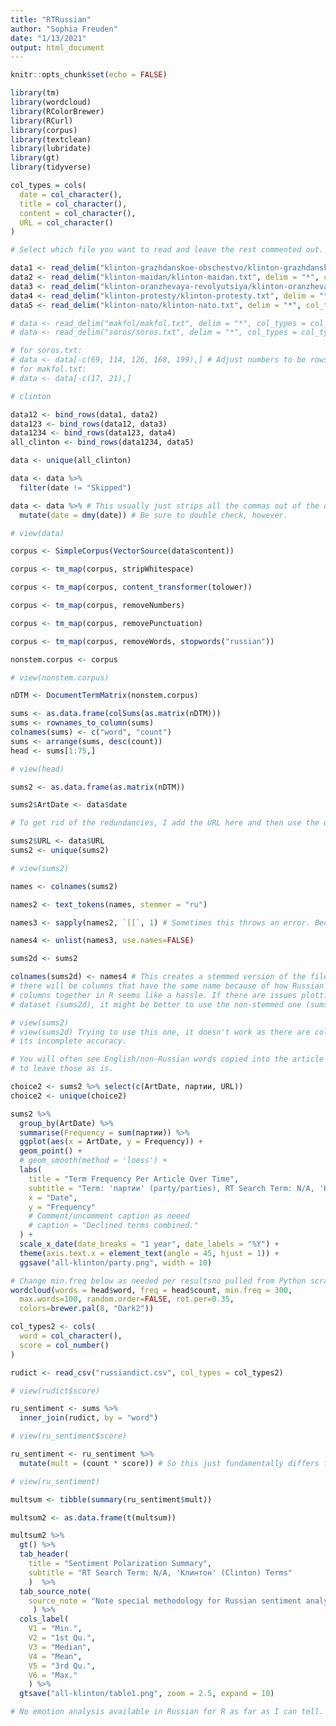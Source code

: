 ```yaml
---
title: "RTRussian"
author: "Sophia Freuden"
date: "1/13/2021"
output: html_document
---
```


```r
knitr::opts_chunk$set(echo = FALSE)
```

```r
library(tm)
library(wordcloud)
library(RColorBrewer)
library(RCurl)
library(corpus)
library(textclean)
library(lubridate)
library(gt)
library(tidyverse)
```

```r
col_types = cols(
  date = col_character(),
  title = col_character(),
  content = col_character(),
  URL = col_character()
)
```

```r
# Select which file you want to read and leave the rest commented out.

data1 <- read_delim("klinton-grazhdanskoe-obschestvo/klinton-grazhdanskoe-obschestvo.txt", delim = "*", col_types = col_types)
data2 <- read_delim("klinton-maidan/klinton-maidan.txt", delim = "*", col_types = col_types)
data3 <- read_delim("klinton-oranzhevaya-revolyutsiya/klinton-oranzhevaya-revolyutsiya.txt", delim = "*", col_types = col_types)
data4 <- read_delim("klinton-protesty/klinton-protesty.txt", delim = "*", col_types = col_types)
data5 <- read_delim("klinton-nato/klinton-nato.txt", delim = "*", col_types = col_types)

# data <- read_delim("makfol/makfol.txt", delim = "*", col_types = col_types)
# data <- read_delim("soros/soros.txt", delim = "*", col_types = col_types)

# for soros.txt:
# data <- data[-c(69, 114, 126, 168, 199),] # Adjust numbers to be rows where content = NA
# for makfol.txt:
# data <- data[-c(17, 21),]
```

```r
# clinton

data12 <- bind_rows(data1, data2)
data123 <- bind_rows(data12, data3)
data1234 <- bind_rows(data123, data4)
all_clinton <- bind_rows(data1234, data5)

data <- unique(all_clinton)
```

```r
data <- data %>% 
  filter(date != "Skipped")

data <- data %>% # This usually just strips all the commas out of the date column.
  mutate(date = dmy(date)) # Be sure to double check, however.
```

```r
# view(data)
```

```r
corpus <- SimpleCorpus(VectorSource(data$content))
```

```r
corpus <- tm_map(corpus, stripWhitespace)

corpus <- tm_map(corpus, content_transformer(tolower))

corpus <- tm_map(corpus, removeNumbers)

corpus <- tm_map(corpus, removePunctuation)

corpus <- tm_map(corpus, removeWords, stopwords("russian"))
```

```r
nonstem.corpus <- corpus

# view(nonstem.corpus)
```

```r
nDTM <- DocumentTermMatrix(nonstem.corpus)
```

```r
sums <- as.data.frame(colSums(as.matrix(nDTM)))
sums <- rownames_to_column(sums) 
colnames(sums) <- c("word", "count")
sums <- arrange(sums, desc(count))
head <- sums[1:75,]

# view(head)

sums2 <- as.data.frame(as.matrix(nDTM))
```

```r
sums2$ArtDate <- data$date

# To get rid of the redundancies, I add the URL here and then use the unique function to parse out redundant stories. While the URL itself isn't necessary for anything, it does serve as a helpful unique ID code that I can use to filter out redundant stories.

sums2$URL <- data$URL
sums2 <- unique(sums2)

# view(sums2)
```

```r
names <- colnames(sums2)

names2 <- text_tokens(names, stemmer = "ru")

names3 <- sapply(names2, `[[`, 1) # Sometimes this throws an error. Because I haven't found a use for sums2d, I don't think it really matters. It still seems to work despite the error.

names4 <- unlist(names3, use.names=FALSE)

sums2d <- sums2

colnames(sums2d) <- names4 # This creates a stemmed version of the file. Unfortunately,
# there will be columns that have the same name because of how Russian works. Adding these
# columns together in R seems like a hassle. If there are issues plotting with the stemmed
# dataset (sums2d), it might be better to use the non-stemmed one (sums2).

# view(sums2)
# view(sums2d) Trying to use this one, it doesn't work as there are columns with the same names. In that case, I might just have to keep using the non-stemmed version and acknowledge
# its incomplete accuracy.

# You will often see English/non-Russian words copied into the article content. I've decided
# to leave those as is.
```

```r
choice2 <- sums2 %>% select(c(ArtDate, партии, URL))
choice2 <- unique(choice2)
```

```r
sums2 %>%
  group_by(ArtDate) %>% 
  summarise(Frequency = sum(партии)) %>%
  ggplot(aes(x = ArtDate, y = Frequency)) +
  geom_point() +
  # geom_smooth(method = 'loess') +
  labs(
    title = "Term Frequency Per Article Over Time",
    subtitle = "Term: 'партии' (party/parties), RT Search Term: N/A, 'Клинтон' (Clinton) Terms",
    x = "Date",
    y = "Frequency"
    # Comment/uncomment caption as neeed
    # caption = "Declined terms combined."
  ) +
  scale_x_date(date_breaks = "1 year", date_labels = "%Y") +
  theme(axis.text.x = element_text(angle = 45, hjust = 1)) +
  ggsave("all-klinton/party.png", width = 10)
```

```r
# Change min.freq below as needed per resultsno pulled from Python scrape.
wordcloud(words = head$word, freq = head$count, min.freq = 300,
  max.words=100, random.order=FALSE, rot.per=0.35, 
  colors=brewer.pal(8, "Dark2"))
```

```r
col_types2 <- cols(
  word = col_character(),
  score = col_number()
)

rudict <- read_csv("russiandict.csv", col_types = col_types2)

# view(rudict$score)
```

```r
ru_sentiment <- sums %>% 
  inner_join(rudict, by = "word")

# view(ru_sentiment$score)

ru_sentiment <- ru_sentiment %>% 
  mutate(mult = (count * score)) # So this just fundamentally differs from the RTEnglish file in its methodology. It's important to multiply the terms by the frequency, so then we get a true average for the RT Russian search term.

# view(ru_sentiment)

multsum <- tibble(summary(ru_sentiment$mult))

multsum2 <- as.data.frame(t(multsum))
```

```r
multsum2 %>%
  gt() %>%
  tab_header(
    title = "Sentiment Polarization Summary",
    subtitle = "RT Search Term: N/A, 'Клинтон' (Clinton) Terms"
    )  %>% 
  tab_source_note(
    source_note = "Note special methodology for Russian sentiment analysis."
     ) %>% 
  cols_label(
    V1 = "Min.",
    V2 = "1st Qu.",
    V3 = "Median",
    V4 = "Mean",
    V5 = "3rd Qu.",
    V6 = "Max."
    ) %>% 
  gtsave("all-klinton/table1.png", zoom = 2.5, expand = 10)
```

```r
# No emotion analysis available in Russian for R as far as I can tell.
```
